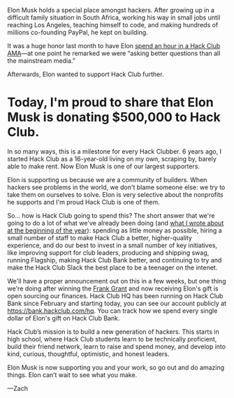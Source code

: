 Elon Musk holds a special place amongst hackers. After growing up in a
difficult family situation in South Africa, working his way in small jobs until
reaching Los Angeles, teaching himself to code, and making hundreds of millions
co-founding PayPal, he kept on building.

It was a huge honor last month to have Elon [spend an hour in a Hack Club
AMA](https://youtu.be/riru9OzScwk)—at one point he remarked we were “asking
better questions than all the mainstream media.”

Afterwards, Elon wanted to support Hack Club further.

# Today, I'm proud to share that Elon Musk is donating $500,000 to Hack Club.

In so many ways, this is a milestone for every Hack Clubber. 6 years ago, I
started Hack Club as a 16-year-old living on my own, scraping by, barely able
to make rent. Now Elon Musk is one of our largest supporters.

Elon is supporting us because we are a community of builders. When hackers see
problems in the world, we don't blame someone else: we try to take them on
ourselves to solve. Elon is very selective about the nonprofits he supports and
I'm proud Hack Club is one of them.

So... how is Hack Club going to spend this? The short answer that we're going
to do a lot of what we've already been doing (and [what I wrote about at the
beginning of the year](https://zachinto2020.wordpress.com/2019/12/31/as-midnight-approaches/)):
spending as little money as possible, hiring a small number of staff to make
Hack Club a better, higher-quality experience, and do our best to invest in a
small number of key initiatives, like improving support for club leaders,
producing and shipping swag, running Flagship, making Hack Club Bank better,
and continuing to try and make the Hack Club Slack the best place to be a
teenager on the intenet.

We'll have a proper announcement out on this in a few weeks, but one thing
we're doing after winning the [Frank Grant](https://grant.frank.ly/) and now
receiving Elon's gift is open sourcing our finances. Hack Club HQ has been
running on Hack Club Bank since February and starting today, you can see our
account publicly at https://bank.hackclub.com/hq. You can track how we spend
every single dollar of Elon's gift on Hack Club Bank.

Hack Club’s mission is to build a new generation of hackers. This starts in
high school, where Hack Club students learn to be technically proficient, build
their friend network, learn to raise and spend money, and develop into kind,
curious, thoughtful, optimistic, and honest leaders.

Elon Musk is now supporting you and your work, so go out and do amazing things.
Elon can’t wait to see what you make.

—Zach
